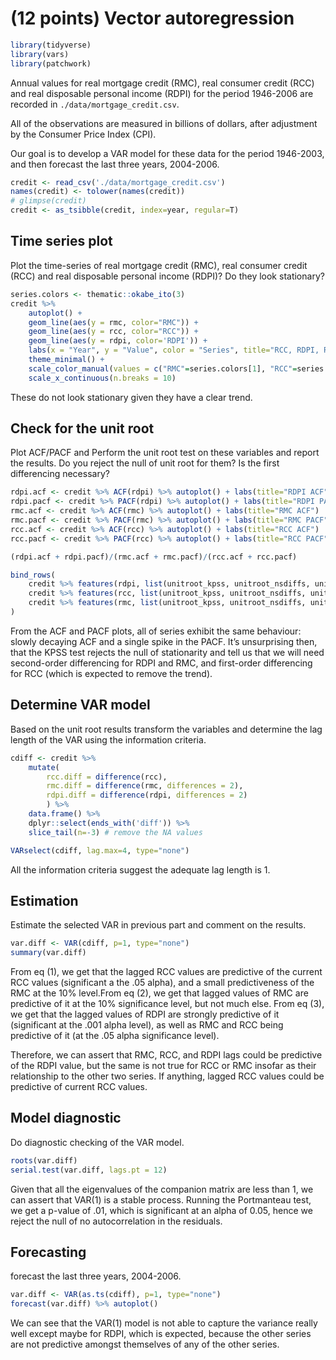 # (12 points) Vector autoregression

```r
library(tidyverse)
library(vars)
library(patchwork)
```

Annual values for real mortgage credit (RMC), real consumer credit (RCC) and real disposable personal income (RDPI) for the period 1946-2006 are recorded in `./data/mortgage_credit.csv`. 

All of the observations are measured in billions of dollars, after adjustment by the Consumer Price Index (CPI). 

Our goal is to develop a VAR model for these data for the period 1946-2003, and then forecast the last three years, 2004-2006. 


```r
credit <- read_csv('./data/mortgage_credit.csv')
names(credit) <- tolower(names(credit))
# glimpse(credit)
credit <- as_tsibble(credit, index=year, regular=T)
```

## Time series plot

Plot the time-series of real mortgage credit (RMC), real consumer credit (RCC) and real disposable personal income (RDPI)? Do they look stationary?

```r
series.colors <- thematic::okabe_ito(3)
credit %>%
	autoplot() +
	geom_line(aes(y = rmc, color="RMC")) +
	geom_line(aes(y = rcc, color="RCC")) +
	geom_line(aes(y = rdpi, color='RDPI')) +
	labs(x = "Year", y = "Value", color = "Series", title="RCC, RDPI, RMC 1946-2006") +
	theme_minimal() +
	scale_color_manual(values = c("RMC"=series.colors[1], "RCC"=series.colors[2], "RDPI"=series.colors[3])) + 
	scale_x_continuous(n.breaks = 10)
```

These do not look stationary given they have a clear trend.

## Check for the unit root

Plot ACF/PACF and Perform the unit root test on these variables and report the results. Do you reject the null of unit root for them? Is the first differencing necessary? 

```r
rdpi.acf <- credit %>% ACF(rdpi) %>% autoplot() + labs(title="RDPI ACF")
rdpi.pacf <- credit %>% PACF(rdpi) %>% autoplot() + labs(title="RDPI PACF")
rmc.acf <- credit %>% ACF(rmc) %>% autoplot() + labs(title="RMC ACF")
rmc.pacf <- credit %>% PACF(rmc) %>% autoplot() + labs(title="RMC PACF")
rcc.acf <- credit %>% ACF(rcc) %>% autoplot() + labs(title="RCC ACF")
rcc.pacf <- credit %>% PACF(rcc) %>% autoplot() + labs(title="RCC PACF")

(rdpi.acf + rdpi.pacf)/(rmc.acf + rmc.pacf)/(rcc.acf + rcc.pacf)
```


```r
bind_rows(
	credit %>% features(rdpi, list(unitroot_kpss, unitroot_nsdiffs, unitroot_ndiffs)) %>% mutate(series="RDPI", .before=kpss_stat),
	credit %>% features(rcc, list(unitroot_kpss, unitroot_nsdiffs, unitroot_ndiffs)) %>% mutate(series="RCC", .before=kpss_stat),
	credit %>% features(rmc, list(unitroot_kpss, unitroot_nsdiffs, unitroot_ndiffs)) %>% mutate(series="RMC", .before=kpss_stat)
)
```

From the ACF and PACF plots, all of series exhibit the same behaviour: slowly decaying ACF and a single spike in the PACF. It's unsurprising then, that the KPSS test rejects the null of stationarity and tell us that we will need second-order differencing for RDPI and RMC, and first-order differencing for RCC (which is expected to remove the trend).


## Determine VAR model

Based on the unit root results transform the variables and determine the lag length of the VAR using the information criteria.

```r
cdiff <- credit %>%
	mutate(
		rcc.diff = difference(rcc),
		rmc.diff = difference(rmc, differences = 2),
		rdpi.diff = difference(rdpi, differences = 2)
		) %>%
	data.frame() %>%
	dplyr::select(ends_with('diff')) %>%
	slice_tail(n=-3) # remove the NA values
```

```r
VARselect(cdiff, lag.max=4, type="none")
```

All the information criteria suggest the adequate lag length is 1.

## Estimation 

Estimate the selected VAR in previous part and comment on the results.

```r
var.diff <- VAR(cdiff, p=1, type="none")
summary(var.diff)
```


From eq (1), we get that the lagged RCC values are predictive of the current RCC values (significant a the .05 alpha), and a small predictiveness of the RMC at the 10% level.From eq (2), we get that lagged values of RMC are predictive of it at the 10% significance level, but not much else. From eq (3), we get that the lagged values of RDPI are strongly predictive of it (significant at the .001 alpha level), as well as RMC and RCC being predictive of it (at the .05 alpha significance level).

Therefore, we can assert that RMC, RCC, and RDPI lags could be predictive of the RDPI value, but the same is not true for RCC or RMC insofar as their relationship to the other two series. If anything, lagged RCC values could be predictive of current RCC values.


## Model diagnostic

Do diagnostic checking of the VAR model.

```r
roots(var.diff)
serial.test(var.diff, lags.pt = 12)
```

Given that all the eigenvalues of the companion matrix are less than 1, we can assert that VAR(1) is a stable process. Running the Portmanteau test, we get a p-value of .01, which is significant at an alpha of 0.05, hence we reject the null of no autocorrelation in the residuals.


## Forecasting

forecast the last three years, 2004-2006.


```r
var.diff <- VAR(as.ts(cdiff), p=1, type="none")
forecast(var.diff) %>% autoplot() 
```

We can see that the VAR(1) model is not able to capture the variance really well except maybe for RDPI, which is expected, because the other series are not predictive amongst themselves of any of the other series.
